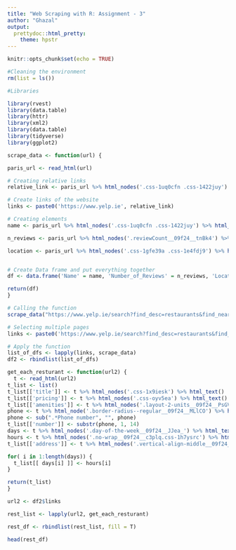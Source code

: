 ```yaml
---
title: "Web Scraping with R: Assignment - 3"
author: "Ghazal"
output:
  prettydoc::html_pretty:
    theme: hpstr
---
```


```r
knitr::opts_chunk$set(echo = TRUE)
```

```r

#Cleaning the environment 
rm(list = ls())

#Libraries

library(rvest)
library(data.table)
library(httr)
library(xml2)
library(data.table)
library(tidyverse)
library(ggplot2)

```



```r
scrape_data <- function(url) {

paris_url <- read_html(url)

# Creating relative links
relative_link <- paris_url %>% html_nodes('.css-1uq0cfn .css-1422juy') %>% html_attr('href') 

# Create links of the website
links <- paste0('https://www.yelp.ie', relative_link)

# Creating elements
name <- paris_url %>% html_nodes('.css-1uq0cfn .css-1422juy') %>% html_text()

n_reviews <- paris_url %>% html_nodes('.reviewCount__09f24__tnBk4') %>% html_text()

location <- paris_url %>% html_nodes('.css-1gfe39a .css-1e4fdj9') %>% html_text()


# Create Data frame and put everything together 
df <- data.frame('Name' = name, 'Number_of_Reviews' = n_reviews, 'Location' = location, 'links' = links)

return(df)
}
```

```r
# Calling the function
scrape_data("https://www.yelp.ie/search?find_desc=restaurants&find_near=paris-paris-18")

# Selecting multiple pages
links <- paste0('https://www.yelp.ie/search?find_desc=restaurants&find_near=paris-paris-18&start=0')

# Apply the function
list_of_dfs <- lapply(links, scrape_data)
df2 <- rbindlist(list_of_dfs)


```


```r
get_each_resturant <- function(url2) {
  t <- read_html(url2)
t_list <- list()
t_list[['title']] <- t %>% html_nodes('.css-1x9iesk') %>% html_text()
t_list[['pricing']] <- t %>% html_nodes('.css-oyv5ea') %>% html_text()
t_list[['amenities']] <- t %>% html_nodes('.layout-2-units__09f24__PsGVW') %>% html_text()
phone <- t %>% html_node('.border-radius--regular__09f24__MLlCO') %>% html_text()
phone <- sub(".*Phone number", "", phone)
t_list[['number']] <- substr(phone, 1, 14)
days <- t %>% html_nodes('.day-of-the-week__09f24__JJea_') %>% html_text()
hours <- t %>% html_nodes('.no-wrap__09f24__c3plq.css-1h7ysrc') %>% html_text()
t_list[['address']] <- t %>% html_nodes('.vertical-align-middle__09f24__zU9sE .css-1ccncw') %>% html_text()

for( i in 1:length(days)) {
  t_list[[ days[i] ]] <- hours[i]
}

return(t_list)
}

```


```r
url2 <- df2$links

rest_list <- lapply(url2, get_each_resturant)

rest_df <- rbindlist(rest_list, fill = T)

head(rest_df) 
```





